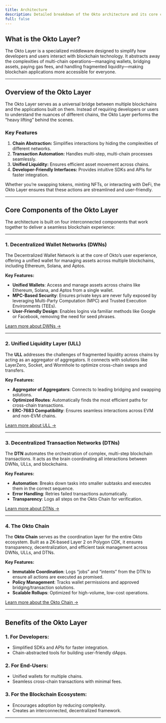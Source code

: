```yaml
---
title: Architecture
description: Detailed breakdown of the Okto architecture and its core components
full: false
---
```


## What is the Okto Layer?

The Okto Layer is a specialized middleware designed to simplify how developers and users interact with blockchain technology. It abstracts away the complexities of multi-chain operations—managing wallets, bridging assets, paying gas fees, and handling fragmented liquidity—making blockchain applications more accessible for everyone. 

<FullscreenImage 
  src="/images/Okto-Infra.png" 
  alt="Architecture" 
  className="w-full md:w-auto max-w-full rounded-lg shadow-md" 
/>

---

## Overview of the Okto Layer

The Okto Layer serves as a universal bridge between multiple blockchains and the applications built on them. Instead of requiring developers or users to understand the nuances of different chains, the Okto Layer performs the “heavy lifting” behind the scenes.

### Key Features

1. **Chain Abstraction:** Simplifies interactions by hiding the complexities of different networks.
2. **Transaction Automation:** Handles multi-step, multi-chain processes seamlessly.
3. **Unified Liquidity:** Ensures efficient asset movement across chains.
4. **Developer-Friendly Interfaces:** Provides intuitive SDKs and APIs for faster integration.

Whether you’re swapping tokens, minting NFTs, or interacting with DeFi, the Okto Layer ensures that these actions are streamlined and user-friendly.

---

## Core Components of the Okto Layer

The architecture is built on four interconnected components that work together to deliver a seamless blockchain experience:

---

### 1. **Decentralized Wallet Networks (DWNs)**

The Decentralized Wallet Network is at the core of Okto’s user experience, offering a unified wallet for managing assets across multiple blockchains, including Ethereum, Solana, and Aptos.

**Key Features:**
- **Unified Wallets**: Access and manage assets across chains like Ethereum, Solana, and Aptos from a single wallet.
- **MPC-Based Security**: Ensures private keys are never fully exposed by leveraging Multi-Party Computation (MPC) and Trusted Execution Environments (TEEs).
- **User-Friendly Design**: Enables logins via familiar methods like Google or Facebook, removing the need for seed phrases.

[Learn more about DWNs →](./dwn)

---

### 2. **Unified Liquidity Layer (ULL)**

The **ULL** addresses the challenges of fragmented liquidity across chains by acting as an aggregator of aggregators. It connects with solutions like LayerZero, Socket, and Wormhole to optimize cross-chain swaps and transfers.

**Key Features:**
- **Aggregator of Aggregators**: Connects to leading bridging and swapping solutions.
- **Optimized Routes**: Automatically finds the most efficient paths for cross-chain transactions.
- **ERC-7683 Compatibility**: Ensures seamless interactions across EVM and non-EVM chains.

[Learn more about ULL →](./ull)

---

### 3. **Decentralized Transaction Networks (DTNs)**

The **DTN** automates the orchestration of complex, multi-step blockchain transactions. It acts as the brain coordinating all interactions between DWNs, ULLs, and blockchains.

**Key Features:**
- **Automation**: Breaks down tasks into smaller subtasks and executes them in the correct sequence.
- **Error Handling**: Retries failed transactions automatically.
- **Transparency**: Logs all steps on the Okto Chain for verification.

[Learn more about DTNs →](./dtn)

---

### 4. **The Okto Chain**

The **Okto Chain** serves as the coordination layer for the entire Okto ecosystem. Built as a ZK-based Layer 2 on Polygon CDK, it ensures transparency, decentralization, and efficient task management across DWNs, ULLs, and DTNs.

**Key Features:**
- **Immutable Coordination**: Logs “jobs” and “intents” from the DTN to ensure all actions are executed as promised.
- **Policy Management**: Tracks wallet permissions and approved bridging/transaction solutions.
- **Scalable Rollups**: Optimized for high-volume, low-cost operations.

[Learn more about the Okto Chain →](./okto-chain)

---

## Benefits of the Okto Layer

### 1. For Developers:

- Simplified SDKs and APIs for faster integration.
- Chain-abstracted tools for building user-friendly dApps.

### 2. For End-Users:

- Unified wallets for multiple chains.
- Seamless cross-chain transactions with minimal fees.

### 3. For the Blockchain Ecosystem:

- Encourages adoption by reducing complexity.
- Creates an interconnected, decentralized framework.

---